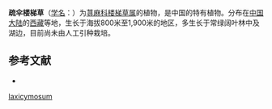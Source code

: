 {{Speciesbox
| name = 疏伞楼梯草
| status = 
| status_system = 
| image =
| genus = Elatostema
| species = laxicymosum
| authority = W. T. Wang
}}

'''疏伞楼梯草'''（[[学名|学名]]：{{lang|la|''Elatostema laxicymosum''}}）为[[荨麻科|荨麻科]][[楼梯草属|楼梯草属]]的植物，是中国的特有植物。分布在[[中国大陆|中国大陆]]的[[西藏|西藏]]等地，生长于海拔800米至1,900米的地区，多生长于常绿阔叶林中及湖边，目前尚未由人工引种栽培。

== 参考文献 ==
<div class="references-small">
* {{cite web| url =http://www.bioinfo.cn/db05/KmzwSpecies.php?action=view&id=23193| title =疏伞楼梯草| work =《中国高等植物数据库全库》| publisher =中国科学院微生物研究所| author =昆明植物研究所| accessdate =2009-02-25| deadurl =yes| archiveurl =https://web.archive.org/web/20160305031702/http://www.bioinfo.cn/db05/KmzwSpecies.php?action=view&id=23193| archivedate =2016-03-05}}
</div>
{{Taxonbar|from=Q15232068}}

{{DEFAULTSORT:Elatostema laxicymosum}}
[[Category:楼梯草属|laxicymosum]]


{{Urticaceae-stub}}